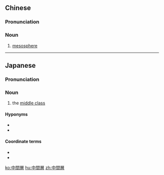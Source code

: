 {{also|中间层}}
==Chinese==
{{zh-forms|s=中间层|type=21}}

===Pronunciation===
{{zh-pron
|m=zhōngjiāncéng
|cat=n
}}

===Noun===
{{zh-noun}}

# [[mesosphere]]

----

==Japanese==
{{ja-kanjitab|ちゅう|かん|そう|yomi=on}}

===Pronunciation===
{{ja-pron|ちゅうかんそう|y=on}}

===Noun===
{{ja-noun|ちゅうかんそう}}

# the [[middle class]]

====Hyponyms====
* {{l|ja|上位中間層|gloss=the upper middle class}}
* {{l|ja|下位中間層|gloss=the lower middle class}}

====Coordinate terms====
* {{l|ja|富裕層|gloss=the rich}}
* {{l|ja|低所得層|gloss=the poor}}

[[ko:中間層]]
[[hu:中間層]]
[[zh:中間層]]